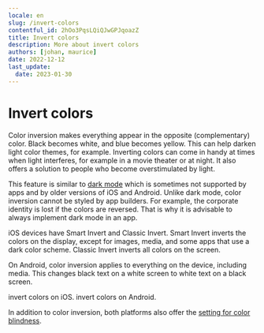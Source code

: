 ```yaml
---
locale: en
slug: /invert-colors
contentful_id: 2hOo3PqsLQiQJwGPJqoazZ
title: Invert colors
description: More about invert colors
authors: [johan, maurice]
date: 2022-12-12
last_update:
  date: 2023-01-30
---
```


# Invert colors

Color inversion makes everything appear in the opposite (complementary) color. Black becomes white, and blue becomes yellow. This can help darken light color themes, for example. Inverting colors can come in handy at times when light interferes, for example in a movie theater or at night. It also offers a solution to people who become overstimulated by light.

This feature is similar to [dark mode](/en/stats/dark-mode) which is sometimes not supported by apps and by older versions of iOS and Android. Unlike dark mode, color inversion cannot be styled by app builders. For example, the corporate identity is lost if the colors are reversed. That is why it is advisable to always implement dark mode in an app.

iOS devices have Smart Invert and Classic Invert. Smart Invert inverts the colors on the display, except for images, media, and some apps that use a dark color scheme. Classic Invert inverts all colors on the screen.

On Android, color inversion applies to everything on the device, including media. This changes black text on a white screen to white text on a black screen.

<TwoColumnBlock>
  <LeftColumn>
    <ColumnRow>
      <PercentageBlock
        metrics={[
          { title: 'iOS - invert colors metric', key: 'ios-accessibility_is_invert_colors_enabled-true', isPercentage: true }
        ]}
        label="More about invert colors"
        url="/en/stats/invert-colors">
        invert colors on iOS.
      </PercentageBlock>
    </ColumnRow>
  </LeftColumn>
  <RightColumn>
    <ColumnRow>
      <PercentageBlock
        metrics={[
          { title: 'Android - invert colors metric', key: 'android-accessibility_is_color_inversion_enabled-true', isPercentage: true }
        ]}
        label="More about invert colors"
        url="/en/stats/invert-colors">
        invert colors on Android.
      </PercentageBlock>
    </ColumnRow>
  </RightColumn>
</TwoColumnBlock>

<Quote
  quote="My iPhone is my third eye."
  name="Jeroen"
  image="/img/light/Blinde-app-gebruiker-Jeroen.jpg"
  alt="Jeroen - Asset"
  label="Read the interview with Jeroen"
  url="/en/articles/jeroen"
/>

In addition to color inversion, both platforms also offer the [setting for color blindness](/en/stats/color-blind-mode).

